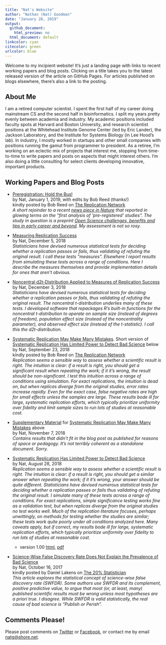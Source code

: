 ```yaml
---
title: "Nat's Website"
author: "Nathan (Nat) Goodman"
date: "January 28, 2019"
output:
  github_document:
    html_preview: no
  html_document: default
linkcolor: cyan
citecolor: green
urlcolor: blue
---
```

<!-- README.md is generated from README.Rmd. Please edit that file -->

Welcome to my incipient website! It's just a landing page with links to recent working papers and blog posts. Clicking on a title takes you to the latest released version of the article on GitHub Pages. For articles published on blogs elsewhere, there's also a link to the posting.  

## About Me

I am a retired computer scientist. I spent the first half of my career doing mainstream CS and the second half in bioinformatics. I split my years pretty evenly between academia and industry. My academic positions included faculty spots at Harvard and Boston University, and research scientist positions at the Whitehead Institute Genome Center (led by Eric Lander), the Jackson Laboratory, and the Institute for Systems Biology (in Lee Hood's lab). In industry, I mostly worked in startups and other small companies with positions running the gamut from programmer to president.  As a retiree, I'm working on an eclectic mix of projects that interest me, stopping from time-to-time to write papers and posts on aspects that might interest others. I'm also doing a little consulting for select clients developing innovative, important products.

## Working Papers and Blog Posts

- [Preregistration: Hold the Bus!](https://natgoodman.github.io/pregr/holdit.stable.html)
<br/>
by Nat, January 1, 2019, with edits by Bob Reed (thanks!)<br/>
kindly posted by Bob Reed on [The Replication Network](https://replicationnetwork.com/2019/01/01/goodman-hold-the-bus/)<br/>
*A short rejoinder to a recent [news piece in Nature](https://www.nature.com/articles/d41586-018-07118-1) that reported in glowing terms on the “first analysis of ‘pre-registered’ studies”. The study in question is a preprint [Open Science challenges, benefits and tips in early career and beyond](https://psyarxiv.com/3czyt/). My assessment is not so rosy.*

- [Measuring Replication Success](https://natgoodman.github.io/repwr/mesr.stable.html)
<br/>
by Nat, December 5, 2018<br/>
*Statisticians have devised numerous statistical tests for deciding whether a replication passes or fails, thus validating of refuting the original result. I call these tests "measures". Elsewhere I report results from simulating these tests across a range of conditions. Here I describe the measures themselves and provide implementation details for ones that aren't obvious.*

- [Noncentral d2t-Distribution Applied to Measures of Replication Success](https://natgoodman.github.io/repwr/stats.stable.html)
<br/>
by Nat, December 3, 2018<br/>
*Statisticians have devised numerous statistical tests for deciding whether a replication passes or fails, thus validating of refuting the original result. The noncentral t-distribution underlies many of these tests. I developed software that repackages R's built-in functions for the noncentral t-distribution to operate on sample size (instead of degrees of freedom), population effect size (instead of the noncentrality parameter), and observed effect size (instead of the t-statistic). I call this the d2t-distribution.*

- [Systematic Replication May Make Many Mistakes](https://natgoodman.github.io/repwr/resig.stable.html). Short version of [Systematic Replication Has Limited Power to Detect Bad Science](https://natgoodman.github.io/repwr/repwr.stable.html) below
<br/>
by Nat, September 23, 2018<br/>
kindly posted by Bob Reed on [The Replication Network](https://replicationnetwork.com/2018/09/28/goodman-systematic-replication-may-make-many-mistakes/)<br/>
*Replication seems a sensible way to assess whether a scientific result is right. The intuition is clear: if a result is right, you should get a significant result when repeating the work; if it it's wrong, the result should be non-significant. I test this intuition across a range of conditions using simulation. For exact replications, the intuition is dead on, but when replicas diverge from the original studies, error rates increase rapidly. Even for the exact case, false negative rates are high for small effects unless the samples are large. These results bode ill for large, systematic replication efforts, which typically prioritize uniformity over fidelity and limit sample sizes to run lots of studies at reasonable cost.*

- [Supplementary Material](https://natgoodman.github.io/repwr/resigsupp.stable.html) for [Systematic Replication May Make Many Mistakes](https://natgoodman.github.io/repwr/resig.stable.html) above
<br/>
by Nat, November 7, 2018<br/>
*Contains results that didn't fit in the blog post as published for reasons of space or pedagogy. It's not terribly coherent as a standalone document. Sorry.*

- <a name="repwr"></a>[Systematic Replication Has Limited Power to Detect Bad Science](https://natgoodman.github.io/repwr/repwr.stable.html)<br/>
by Nat, August 28, 2018<br/>
*Replication seems a sensible way to assess whether a scientific result is right. The intuition is clear: if a result is right, you should get a similar answer when repeating the work; if it it's wrong, your answer should be quite different. Statisticians have devised numerous statistical tests for deciding whether a replication passes or fails thus validating of refuting the original result. I simulate many of these tests across a range of conditions. For exact replications, simple significance testing works fine as a validation test, but when replicas diverge from the original studies no test works well. Much of the replication literature focuses, perhaps unwittingly, on methods for testing whether the studies are similar; these tests work quite poorly under all conditions analyzed here. Many caveats apply, but if correct, my results bode ill for large, systematic replication efforts, which typically prioritize uniformity over fidelity to run lots of studies at reasonable cost.*

    - version 1.00 [html](https://natgoodman.github.io/repwr/doc.nnn/repwr.1.00.html), [pdf](https://natgoodman.github.io/repwr/doc.nnn/repwr.1.00.pdf)
    <p/>

- [Science-Wise False Discovery Rate Does Not Explain the Prevalence of Bad Science](https://natgoodman.github.io/swfdr/swfdr.stable.html)<br/>
by Nat, October 16, 2017<br/>
kindly posted by Daniel Lakens on [The 20% Statistician](http://daniellakens.blogspot.com/2017/10/science-wise-false-discovery-rate-does.html)<br/>
*This article explores the statistical concept of science-wise false discovery rate (SWFDR). Some authors use SWFDR and its complement, positive predictive value, to argue that most (or, at least, many) published scientific results must be wrong unless most hypotheses are a priori true. I disagree. While SWFDR is valid statistically, the real cause of bad science is "Publish or Perish".*

## Comments Please!

Please post comments on [Twitter](https://twitter.com/gnatgoodman) or [Facebook](https://www.facebook.com/nathan.goodman.3367), or contact me by email [natg@shore.net](mailto:natg@shore.net).

